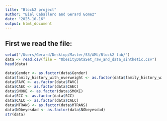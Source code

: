---
title: "Block2 project"
author: "Biel Caballero and Gerard Gomez"
date: "2023-10-16"
output: html_document
---


## First we read the file:
```{r}
setwd("/Users/Gerard/Desktop/Master/S3/AML/Block2 lab/")
data <- read.csv(file = "ObesityDataSet_raw_and_data_sinthetic.csv")
head(data)
```

```{r}
data$Gender <- as.factor(data$Gender)
data$family_history_with_overweight <- as.factor(data$family_history_with_overweight)
data$FAVC <- as.factor(data$FAVC)
data$CAEC <- as.factor(data$CAEC)
data$SMOKE <- as.factor(data$SMOKE)
data$SCC <- as.factor(data$SCC)
data$CALC <- as.factor(data$CALC)
data$MTRANS <- as.factor(data$MTRANS)
data$NObeyesdad <- as.factor(data$NObeyesdad)
str(data)                
```

